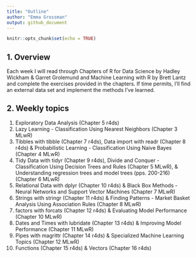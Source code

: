 ```yaml
---
title: "Outline"
author: "Emma Grossman"
output: github_document
---
```


```r
knitr::opts_chunk$set(echo = TRUE)
```

## 1. Overview
Each week I will read through Chapters of R for Data Science by Hadley Wickham & Garret Grolemund and Machine Learning with R by Brett Lantz and complete the exercises provided in the chapters. If time permits, I'll find an external data set and implement the methods I've learned.

## 2. Weekly topics

1. Exploratory Data Analysis (Chapter 5 r4ds) 
2. Lazy Learning - Classification Using Nearest Neighbors (Chapter 3 MLwR)
3. Tibbles with tibble (Chapter 7 r4ds), Data import with readr (Chapter 8 r4ds) \& Probabilistic Learning - Classification Using Naive Bayes (Chapter 4 MLwR)
4. Tidy Data with tidyr (Chapter 9 r4ds), Divide and Conquer - Classification Using Decision Trees and Rules (Chapter 5 MLwR), \& Understanding regression trees and model trees (pps. 200-216) (Chapter 6 MLwR)
5. Relational Data with dplyr (Chapter 10 r4ds) \& Black Box Methods - Neural Networks and Support Vector Machines (Chapter 7 MLwR)
6. Strings with stringr (Chapter 11 r4ds) \& Finding Patterns - Market Basket Analysis Using Association Rules (Chapter 8 MLwR)
7. factors with forcats (Chapter 12 r4ds) \& Evaluating Model Performance (Chapter 10 MLwR)
8. Dates and Times with lubridate (Chapter 13 r4ds) \& Improving Model Performance (Chapter 11 MLwR)
9. Pipes with magrittr (Chapter 14 r4ds) \& Specialized Machine Learning Topics (Chapter 12 MLwR)
10. Functions (Chapter 15 r4ds) & Vectors (Chapter 16 r4ds)


